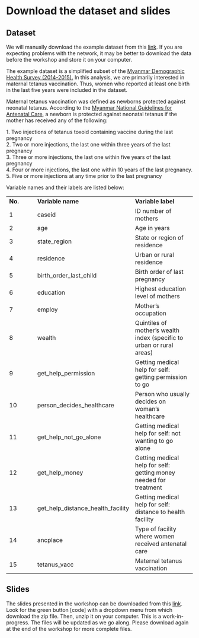 # Download the dataset and slides

## Dataset

We will manually download the example dataset from this [link](https://drive.google.com/file/d/105FSGAX3fjIS-rcCSsimi9tesj6n8-7-/view?usp=share_link). If you are expecting problems with the network, it may be better to download the data before the workshop and store it on your computer.

The example dataset is a simplified subset of the [Myanmar Demographic Health Survey (2014-2015).](https://dhsprogram.com/pubs/pdf/FR324/FR324.pdf) In this analysis, we are primarily interested in maternal tetanus vaccination. Thus, women who reported at least one birth in the last five years were included in the dataset.

Maternal tetanus vaccination was defined as newborns protected against neonatal tetanus. According to the [Myanmar National Guidelines for Antenatal Care](https://themimu.info/sites/themimu.info/files/documents/Ref_Doc_National_Guidelines_for_Antenatal_Care_for_Service_Providers_May2018.pdf), a newborn is protected against neonatal tetanus if the mother has received any of the following:

1\. Two injections of tetanus toxoid containing vaccine during the last pregnancy\
2. Two or more injections, the last one within three years of the last pregnancy\
3. Three or more injections, the last one within five years of the last pregnancy\
4. Four or more injections, the last one within 10 years of the last pregnancy.\
5. Five or more injections at any time prior to the last pregnancy

Variable names and their labels are listed below:

|         |                                   |                                                                       |
|-----------------|---------------------|----------------------------------|
| **No.** | **Variable name**                 | **Variable label**                                                    |
| 1       | caseid                            | ID number of mothers                                                  |
| 2       | age                               | Age in years                                                          |
| 3       | state_region                      | State or region of residence                                          |
| 4       | residence                         | Urban or rural residence                                              |
| 5       | birth_order_last_child            | Birth order of last pregnancy                                         |
| 6       | education                         | Highest education level of mothers                                    |
| 7       | employ                            | Mother's occupation                                                   |
| 8       | wealth                            | Quintiles of mother's wealth index (specific to urban or rural areas) |
| 9       | get_help_permission               | Getting medical help for self: getting permission to go               |
| 10      | person_decides_healthcare         | Person who usually decides on woman's healthcare                      |
| 11      | get_help_not_go_alone             | Getting medical help for self: not wanting to go alone                |
| 12      | get_help_money                    | Getting medical help for self: getting money needed for treatment     |
| 13      | get_help_distance_health_facility | Getting medical help for self: distance to health facility            |
| 14      | ancplace                          | Type of facility where women received antenatal care                  |
| 15      | tetanus_vacc                      | Maternal tetanus vaccination                                          |

## Slides

The slides presented in the workshop can be downloaded from this [link](https://github.com/zawmtun/r_workshop_ex.git). Look for the green button \[code\] with a dropdown menu from which download the zip file. Then, unzip it on your computer. This is a work-in-progress. The files will be updated as we go along. Please download again at the end of the workshop for more complete files.
